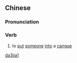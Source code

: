 ==Chinese==
{{zh-forms}}

===Pronunciation===
{{zh-pron
|m=dǎjiā
|cat=v
}}

===Verb===
{{zh-verb}}

# {{lb|zh|archaic}} to [[put]] [[someone]] [[into]] a [[cangue]]

[[Category:Mandarin archaic terms|da3jia1]]